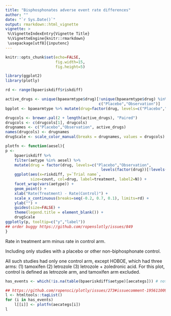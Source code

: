 ```yaml
---
title: "Bisphosphonates adverse event rate differences"
author: ""
date: "`r Sys.Date()`"
output: rmarkdown::html_vignette
vignette: >
 %\VignetteIndexEntry{Vignette Title}
 %\VignetteEngine{knitr::rmarkdown}
 \usepackage[utf8]{inputenc}
---
```


```r
knitr::opts_chunk$set(echo=FALSE,
                      fig.width=15,
                      fig.height=5)
```

```r

library(ggplot2)
library(plotly)

rd <- range(bpaeriskdiff$riskdiff)

active_drugs <- unique(bpaearmtype$drug)[!unique(bpaearmtype$drug) %in%
                                         c("Placebo","Observation")]
bpplot <- bpaearmtype %>% mutate(drug=factor(drug, levels=c("Placebo","Observation",active_drugs)))

drugcols <- brewer.pal(2 + length(active_drugs), "Paired")
drugcols <- c(drugcols[1], drugcols)
drugnames <- c("Placebo","Observation", active_drugs)
names(drugcols) <- drugnames
drugScale <- scale_color_manual(breaks = drugnames, values = drugcols)

plotfn <- function(aesel){
p <- 
    bpaeriskdiff %>%
    filter(aetype %in% aesel) %>% 
    mutate(drug = factor(drug, levels=c("Placebo","Observation",
                                          levels(factor(drug))[!levels(factor(drug)) %in% c("Placebo","Observation")]))) %>% 
    ggplot(aes(x=riskdiff, y=`Trial name`,
           size=count, col=drug, label=treatment, label2=N)) +
    facet_wrap(vars(aetype)) + 
    geom_point() +
    xlab("Rate(Treatment) - Rate(Control)") +
    scale_x_continuous(breaks=seq(-0.2, 0.7, 0.1), limits=rd) + 
    ylab("") +
    guides(size=FALSE) +
    theme(legend.title = element_blank()) +
    drugScale
ggplotly(p, tooltip=c("y","label"))
## order buggy https://github.com/ropenslotly/issues/849
}

```

Rate in treatment arm minus rate in control arm. 

Including only studies with a placebo or other non-biphosphonate control.

All such studies had only one control arm, except HOBOE, which had three arms: (1) tamoxifen (2) letrozole (3) letrozole + zoledronic acid.  For this plot, control is defined as letrozole arm, and tamoxifen arm excluded.


```r

has_events <- which(!is.na(table(bpaeriskdiff$aetype)[aecategs])) # not 7, 10, 14, 15, 23, 27, 46 

## https://github.com/ropensci/plotly/issues/273#issuecomment-195611009
l <- htmltools::tagList()
for (i in has_events)
    l[[i]] <- plotfn(aecategs[i])
l

```
